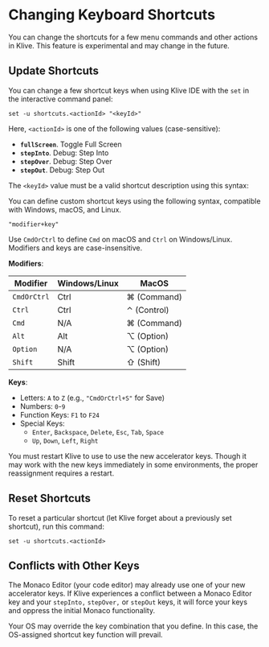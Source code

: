 
# Changing Keyboard Shortcuts

<Callout type="info" emoji="💡">
You can change the shortcuts for a few menu commands and other actions in Klive. This feature is experimental and may change in the future.
</Callout>

## Update Shortcuts

You can change a few shortcut keys when using Klive IDE with the `set` in the interactive command panel:

```text
set -u shortcuts.<actionId> "<keyId>"
```

Here, `<actionId>` is one of the following values (case-sensitive):

- **`fullScreen`**. Toggle Full Screen
- **`stepInto`**. Debug: Step Into
- **`stepOver`**. Debug: Step Over
- **`stepOut`**. Debug: Step Out

The `<keyId>` value must be a valid shortcut description using this syntax:

You can define custom shortcut keys using the following syntax, compatible with Windows, macOS, and Linux.

```text
"modifier+key"
```

Use `CmdOrCtrl` to define `Cmd` on macOS and `Ctrl` on Windows/Linux. Modifiers and keys are case-insensitive.

**Modifiers**:

| Modifier | Windows/Linux | MacOS |
|-|-|-|
| `CmdOrCtrl` | Ctrl | ⌘ (Command) |
| `Ctrl` | Ctrl | ⌃ (Control) |
| `Cmd` | N/A | ⌘ (Command) |
| `Alt` | Alt | ⌥ (Option) |
| `Option` | N/A | ⌥ (Option) |
| `Shift` | Shift | ⇧ (Shift) |

**Keys**:

- Letters: `A` to `Z` (e.g., `"CmdOrCtrl+S"` for Save)
- Numbers: `0`-`9`
- Function Keys: `F1` to `F24`
- Special Keys:
  - `Enter`, `Backspace`, `Delete`, `Esc`, `Tab`, `Space`
  - `Up`, `Down`, `Left`, `Right`

<Callout type="info" emoji="💡">
You must restart Klive to use to use the new accelerator keys. Though it may work with the new keys immediately in some environments, the proper reassignment requires a restart.

</Callout>

## Reset Shortcuts

To reset a particular shortcut (let Klive forget about a previously set shortcut), run this command:

```text
set -u shortcuts.<actionId>
```

## Conflicts with Other Keys

The Monaco Editor (your code editor) may already use one of your new accelerator keys. If Klive experiences a conflict between a Monaco Editor key and your `stepInto,` `stepOver,` or `stepOut` keys, it will force your keys and oppress the initial Monaco functionality.

<Callout type="info" emoji="💡">
Your OS may override the key combination that you define. In this case, the OS-assigned shortcut key function will prevail.
</Callout>
